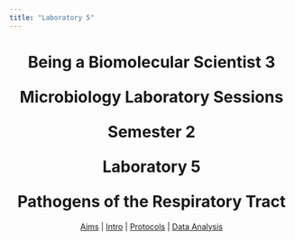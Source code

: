 ```yaml
---
title: "Laboratory 5"
---
```


<center><h1>Being a Biomolecular Scientist 3

Microbiology Laboratory Sessions

Semester 2

Laboratory 5

Pathogens of the Respiratory Tract</h1></center>


<center>| [Aims](./aims5.qmd) | [Intro](./intro5.qmd) | [Protocols](./protocols5.qmd) | [Data Analysis](./data5.qmd) </center>
